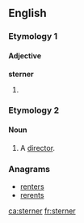 ==English==

===Etymology 1===
{{suffix|stern|er}}

====Adjective====
'''sterner'''

# {{en-comparative of|stern}}

===Etymology 2===
{{suffix|stern|er}}

====Noun====
{{en-noun}}

# {{context|obsolete|rare|lang=en}} A [[director]].
#: {{rfquotek|Dr. R. Clerke}}

{{Webster 1913}}

===Anagrams===
* [[renters#English|renters]]
* [[rerents#English|rerents]]

[[ca:sterner]]
[[fr:sterner]]